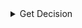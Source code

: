 
<details>
<summary>Get Decision</summary>
<Tabs>
<TabItem value="go" label="Go">

```go
package main

import (
	"context"
	"log"

	"github.com/opentdf/platform/protocol/go/authorization"
	"github.com/opentdf/platform/protocol/go/policy"
	"github.com/opentdf/platform/sdk"
)

func main() {

	platformEndpoint := "http://localhost:9002"

	// Create a new client
	client, err := sdk.New(
		platformEndpoint,
		sdk.WithClientCredentials("opentdf", "secret", nil),
	)

	if err != nil {
		log.Fatal(err)
	}

	// Get Entitlements

	decision := &authorization.GetDecisionsRequest{
		DecisionRequests: []*authorization.DecisionRequest{
			{
				Actions: []*policy.Action{
					{
						Value: &policy.Action_Standard{
							Standard: policy.Action_STANDARD_ACTION_DECRYPT,
						},
					},
				},
				EntityChains: []*authorization.EntityChain{
					{
						Id: "entity-chain-1",
						Entities: []*authorization.Entity{
							{
								Id: "entity-1",
								EntityType: &authorization.Entity_ClientId{
									ClientId: "opentdf",
								},
							},
						},
					},
				},
				ResourceAttributes: []*authorization.ResourceAttribute{
					{
						ResourceAttributesId: "resource-attribute-1",
						AttributeValueFqns:   []string{"https://opentdf.io/attr/role/value/developer"},
					},
				},
			},
		},
	}

	decisions, err := client.Authorization.GetDecisions(context.Background(), decision)
	if err != nil {
		log.Fatal(err)
	}

	log.Printf("Decisions: %v", decisions.GetDecisionResponses())
}
```

</TabItem>
<TabItem value="java" label="Java">

```java

```

</TabItem>
<TabItem value="js" label="Javascript">

```javascript
```

</TabItem>
</Tabs>
</details>